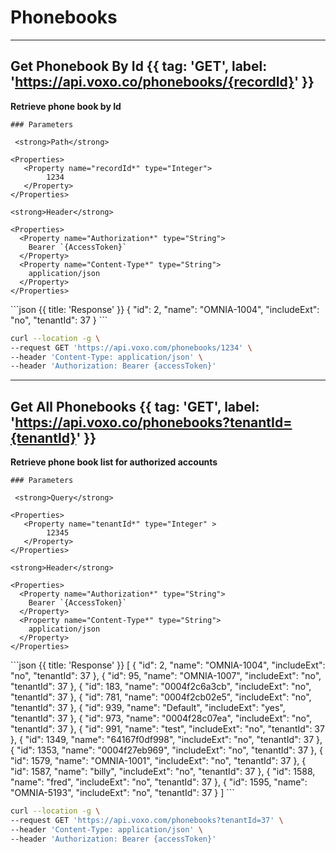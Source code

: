 # Phonebooks

---

## Get Phonebook By Id {{ tag: 'GET', label: 'https://api.voxo.co/phonebooks/{recordId}' }}

<Row>
  <Col>
    <strong>Retrieve phone book by Id</strong>

    ### Parameters

     <strong>Path</strong>

    <Properties>
       <Property name="recordId*" type="Integer">
            1234
       </Property>
    </Properties>

    <strong>Header</strong>

    <Properties>
      <Property name="Authorization*" type="String">
        Bearer `{AccessToken}`
      </Property>
      <Property name="Content-Type*" type="String">
        application/json
      </Property>
    </Properties>

  </Col>
  <Col sticky>
    ```json {{ title: 'Response' }}
    {
        "id": 2,
        "name": "OMNIA-1004",
        "includeExt": "no",
        "tenantId": 37
    }
    ```
  </Col>
</Row>


```bash {{ title: 'cURL' }}
curl --location -g \
--request GET 'https://api.voxo.com/phonebooks/1234' \
--header 'Content-Type: application/json' \
--header 'Authorization: Bearer {accessToken}'
```

---

## Get All Phonebooks {{ tag: 'GET', label: 'https://api.voxo.co/phonebooks?tenantId={tenantId}' }}

<Row>
  <Col>
    <strong>Retrieve phone book list for authorized accounts</strong>

    ### Parameters

     <strong>Query</strong>

    <Properties>
       <Property name="tenantId*" type="Integer" >
            12345
       </Property>
    </Properties>

    <strong>Header</strong>

    <Properties>
      <Property name="Authorization*" type="String">
        Bearer `{AccessToken}`
      </Property>
      <Property name="Content-Type*" type="String">
        application/json
      </Property>
    </Properties>

  </Col>
  <Col sticky>
    ```json {{ title: 'Response' }}
    [
        {
            "id": 2,
            "name": "OMNIA-1004",
            "includeExt": "no",
            "tenantId": 37
        },
        {
            "id": 95,
            "name": "OMNIA-1007",
            "includeExt": "no",
            "tenantId": 37
        },
        {
            "id": 183,
            "name": "0004f2c6a3cb",
            "includeExt": "no",
            "tenantId": 37
        },
        {
            "id": 781,
            "name": "0004f2cb02e5",
            "includeExt": "no",
            "tenantId": 37
        },
        {
            "id": 939,
            "name": "Default",
            "includeExt": "yes",
            "tenantId": 37
        },
        {
            "id": 973,
            "name": "0004f28c07ea",
            "includeExt": "no",
            "tenantId": 37
        },
        {
            "id": 991,
            "name": "test",
            "includeExt": "no",
            "tenantId": 37
        },
        {
            "id": 1349,
            "name": "64167f0df998",
            "includeExt": "no",
            "tenantId": 37
        },
        {
            "id": 1353,
            "name": "0004f27eb969",
            "includeExt": "no",
            "tenantId": 37
        },
        {
            "id": 1579,
            "name": "OMNIA-1001",
            "includeExt": "no",
            "tenantId": 37
        },
        {
            "id": 1587,
            "name": "billy",
            "includeExt": "no",
            "tenantId": 37
        },
        {
            "id": 1588,
            "name": "fred",
            "includeExt": "no",
            "tenantId": 37
        },
        {
            "id": 1595,
            "name": "OMNIA-5193",
            "includeExt": "no",
            "tenantId": 37
        }
    ]
    ```
  </Col>
</Row>


```bash {{ title: 'cURL' }}
curl --location -g \
--request GET 'https://api.voxo.com/phonebooks?tenantId=37' \
--header 'Content-Type: application/json' \
--header 'Authorization: Bearer {accessToken}'
```

